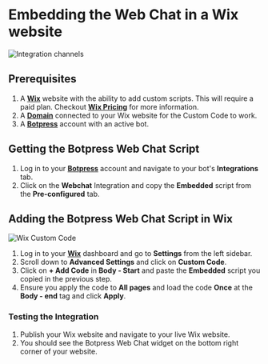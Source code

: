# Embedding the Web Chat in a Wix website 

![Integration channels](/docs/content/wix-banner.png)

## Prerequisites

1. A [**Wix**](https://www.wix.com) website with the ability to add custom scripts. This will require a paid plan. Checkout [**Wix Pricing**](https://www.wix.com/upgrade/website) for more information.
2. A [**Domain**](https://support.wix.com/en/article/connecting-a-domain-to-the-wix-name-servers) connected to your Wix website for the Custom Code to work. 
2. A [**Botpress**](https://sso.botpress.cloud) account with an active bot.

## Getting the Botpress Web Chat Script

1. Log in to your [**Botpress**](https://sso.botpress.cloud) account and navigate to your bot's **Integrations** tab.
2. Click on the **Webchat** Integration and copy the **Embedded** script from the **Pre-configured** tab.


## Adding the Botpress Web Chat Script in Wix

![Wix Custom Code](/docs/content/wix-custom-code.png)

1. Log in to your [**Wix**](https://www.wix.com) dashboard and go to **Settings** from the left sidebar.
2. Scroll down to **Advanced Settings** and click on **Custom Code**.
3. Click on **+ Add Code** in **Body - Start** and paste the **Embedded** script you copied in the previous step.
4. Ensure you apply the code to **All pages** and load the code **Once** at the **Body - end** tag and click **Apply**.

### Testing the Integration

1. Publish your Wix website and navigate to your live Wix website.
2. You should see the Botpress Web Chat widget on the bottom right corner of your website.
